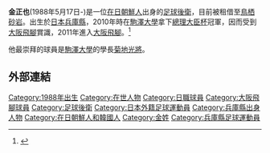 {{noteTA
|G1=Football
|G2=JLeague
}}
{{Infobox Football biography 2
| playername     = 金正也
| image          = 
| fullname       = 金正也
| dateofbirth    = {{Birth date and age|1988|5|17}}
| cityofbirth    = [[兵庫縣|兵庫縣]][[神戶市|神戶市]]
| countryofbirth = [[日本|日本]]
| height         = {{height|m=1.83}}
| currentclub    = [[大阪飛腳|大阪飛腳]]
| clubnumber     = 6
| position       = [[後衛_(足球)|後衛]]
| youthyears1    = 2004-2006 | youthclubs1 = 神戶科學技術高校
| youthyears2    = 2007-2010 | youthclubs2 = [[駒澤大學|駒澤大學]]
| years1         = 2011- 
| clubs1 = [[大阪飛腳|大阪飛腳]]
|caps1= 62
|goals1= 4
|years2 = 2013
|clubs2=→[[鳥栖砂岩|鳥栖砂岩]] (外借)
|caps2= 8
|goals2= 0
|years3 = 2016−
|clubs3= 大阪飛腳U-23
|caps3= 2
|goals3= 0
|pcupdate= 23 July 2017
}}

'''金正也'''(1988年5月17日-)是一位[[在日朝鮮人|在日朝鮮人]]出身的[[足球|足球]][[後衛_(足球)|後衛]]，目前被租借至[[鳥栖砂岩|鳥栖砂岩]]。出生於[[日本|日本]][[兵庫縣|兵庫縣]]，2010年時在[[駒澤大學|駒澤大學]]拿下[[總理大臣杯|總理大臣杯]]冠軍，因而受到[[大阪飛腳|大阪飛腳]]賞識，2011年進入[[大阪飛腳|大阪飛腳]]。<ref>{{cite web|publisher=Gamba-Osaka.net|title=金正也資料|url=http://www.gamba-osaka.net/gamba/index.html|accessdate=2011-02-05|deadurl=yes|archiveurl=https://web.archive.org/web/20070809050927/http://www.gamba-osaka.net/gamba/index.html|archivedate=2007-08-09}}</ref>

他最崇拜的球員是[[駒澤大學|駒澤大學]]的學長[[菊地光將|菊地光將]]。

==外部連結==
{{reflist}}

{{足球运动员小作品}}

{{DEFAULTSORT:Jungya, Kim}}
[[Category:1988年出生|Category:1988年出生]]
[[Category:在世人物|Category:在世人物]]
[[Category:日職球員|Category:日職球員]]
[[Category:大阪飛腳球員|Category:大阪飛腳球員]]
[[Category:足球後衛|Category:足球後衛]]
[[Category:日本外籍足球運動員|Category:日本外籍足球運動員]]
[[Category:兵庫縣出身人物|Category:兵庫縣出身人物]]
[[Category:在日朝鮮人和韓國人|Category:在日朝鮮人和韓國人]]
[[Category:金姓|Category:金姓]]
[[Category:兵庫縣足球運動員|Category:兵庫縣足球運動員]]